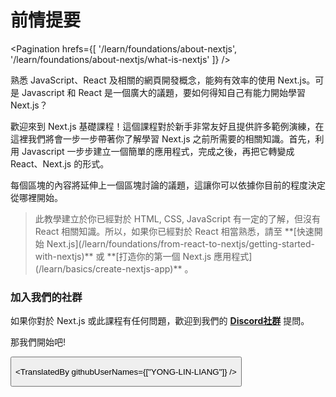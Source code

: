 
# 前情提要

<Pagination
  hrefs={[
    '/learn/foundations/about-nextjs',
    '/learn/foundations/about-nextjs/what-is-nextjs'
  ]}
/>

熟悉 JavaScript、React 及相關的網頁開發概念，能夠有效率的使用 Next.js。可是 Javascript 和 React 是一個廣大的議題，要如何得知自己有能力開始學習 Next.js？

歡迎來到 Next.js 基礎課程！這個課程對於新手非常友好且提供許多範例演練，在這裡我們將會一步一步帶著你了解學習 Next.js 之前所需要的相關知識。首先，利用 Javascript 一步步建立一個簡單的應用程式，完成之後，再把它轉變成 React、Next.js 的形式。

每個區塊的內容將延伸上一個區塊討論的議題，這讓你可以依據你目前的程度決定從哪裡開始。

<Blockquote>
  此教學建立於你已經對於 HTML, CSS, JavaScript 有一定的了解，但沒有 React 相關知識。所以，如果你已經對於 React 相當熟悉，請至
  **[快速開始 Next.js](/learn/foundations/from-react-to-nextjs/getting-started-with-nextjs)**
  或
  **[打造你的第一個 Next.js 應用程式](/learn/basics/create-nextjs-app)**
  。
</Blockquote>

### 加入我們的社群

如果你對於 Next.js 或此課程有任何問題，歡迎到我們的 **[Discord社群](https://discord.gg/Q3AsD4efFC)**
提問。

那我們開始吧!

<Button
content="前往課程 →"
url="/learn/foundations/about-nextjs/what-is-nextjs"
basicStyle="text-white bg-[#0070f3]"
hoverStyle="hover:opacity-90"
/>

<TranslatedBy githubUserNames={["YONG-LIN-LIANG"]} />
